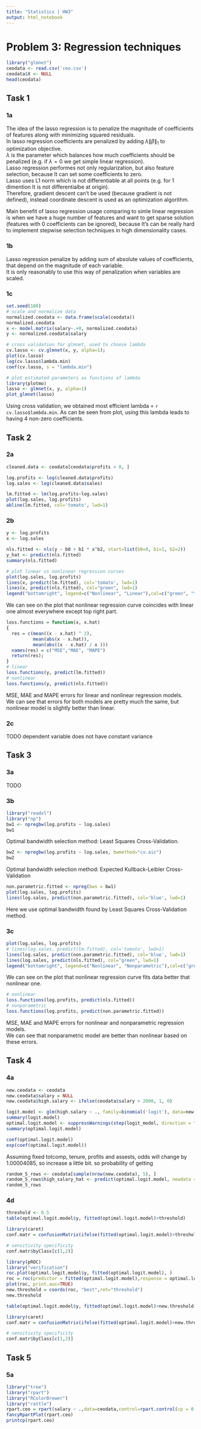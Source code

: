 ```yaml
---
title: "Statistics | HW3"
output: html_notebook
---
```



# Problem 3: Regression techniques

```r
library("glmnet")
ceodata <- read.csv('ceo.csv')
ceodata$X <- NULL
head(ceodata)
```

## Task 1


### 1a
The idea of the lasso regression is to penalize the magnitude of coefficients of features along with minimizing squared residuals.  
In lasso regression coefficients are penalized by adding ${\lambda\|\beta \|_{1}}$ to optimization objective.  
${\lambda}$ is the parameter which balances how much coefficients should be penalized (e.g. if ${\lambda = 0}$ we get simple linear regression).  
Lasso regression performes not only regularization, but also feature selection, because It can set some coefficients to zero.  
Lasso uses L1 norm which is not differentiable at all points (e.g. for 1 dimention It is not differentialbe at origin).  
Therefore, gradient descent can't be used (because gradient is not defined), instead coordinate descent is used as an optimization algorithm.  
  
Main benefit of lasso regression usage comparing to simle linear regression is when we have a huge number of features and want to get sparse solution (features with 0 coefficients can be ignored), because It's can be really hard to implement stepwise selection techniques in high dimensionality cases.

### 1b 
Lasso regression penalize by adding sum of absolute values of coefficients, that depend on the magnitude of each variable.  
It is only reasonably to use this way of penalization when variables are scaled.

### 1c
```r
set.seed(100)
# scale and normalize data
normalized.ceodata <- data.frame(scale(ceodata))
normalized.ceodata
x <- model.matrix(salary~.+0, normalized.ceodata)
y <- normalized.ceodata$salary

# cross validation for glmnet, used to choose lambda
cv.lasso <- cv.glmnet(x, y, alpha=1);
plot(cv.lasso)
log(cv.lasso$lambda.min)
coef(cv.lasso, s = "lambda.min")

# plot estimated parameters as functions of lambda
library(plotmo)
lasso <- glmnet(x, y, alpha=1)
plot_glmnet(lasso)
```
Using cross validation, we obtained most efficient lambda = `r cv.lasso$lambda.min`.
As can be seen from plot, using this lambda leads to having 4 non-zero coefficients.

## Task 2


### 2a
```r
cleaned.data <- ceodata[ceodata$profits > 0, ]

log.profits <- log(cleaned.data$profits)
log.sales <- log(cleaned.data$sales)

lm.fitted <- lm(log.profits~log.sales)
plot(log.sales, log.profits)
abline(lm.fitted, col='tomato', lwd=1)
```


### 2b
```r
y <- log.profits
x <- log.sales

nls.fitted <- nls(y ~ b0 + b1 * x^b2, start=list(b0=0, b1=1, b2=2))
y_hat <- predict(nls.fitted)
summary(nls.fitted)

```

```r
# plot linear vs nonlinear regression curves
plot(log.sales, log.profits)
lines(x, predict(lm.fitted), col='tomato', lwd=1)
lines(x, predict(nls.fitted), col="green", lwd=1)
legend("bottomright", legend=c("Nonlinear", "Linear"),col=c("green", "tomato"), lwd=1)
```
We can see on the plot that nonlinear regression curve coincides with linear one almost everywhere except  top right part.  

```r
loss.functions = function(x, x.hat)
{
  res = c(mean((x - x.hat) ^ 2), 
          mean(abs(x - x.hat)), 
          mean(abs((x - x.hat) / x )))
  names(res) = c("MSE","MAE", "MAPE")
  return(res);
}
# linear
loss.functions(y, predict(lm.fitted))
# nonlinear
loss.functions(y, predict(nls.fitted))
```
MSE, MAE and MAPE errors for linear and nonlinear regression models.  
We can see that errors for both models are pretty much the same, but nonlinear model is slightly better than linear.  

### 2c
TODO
dependent variable does not have constant variance


## Task 3

### 3a
TODO

### 3b

```r
library("readxl")
library("np")
bw1 <- npregbw(log.profits ~ log.sales)
bw1
```
Optimal bandwidth selection method: Least Squares Cross-Validation.

```r
bw2 <- npregbw(log.profits ~ log.sales, bwmethod="cv.aic")
bw2
```
Optimal bandwidth selection method: Expected Kullback-Leibler Cross-Validation



```r
non.parametric.fitted <- npreg(bws = bw1)
plot(log.sales, log.profits)
lines(log.sales, predict(non.parametric.fitted), col='blue', lwd=1)
```
Here we use optimal bandwidth found by Least Squares Cross-Validation method.

### 3c
```r
plot(log.sales, log.profits)
# lines(log.sales, predict(lm.fitted), col='tomato', lwd=1)
lines(log.sales, predict(non.parametric.fitted), col='blue', lwd=1)
lines(log.sales, predict(nls.fitted), col="green", lwd=1)
legend("bottomright", legend=c("Nonlinear", "Nonparametric"),col=c("green", "blue"), lwd=1)
```
We can see on the plot that nonlinear regression curve fits data better that nonlinear one.  


```r
# nonlinear
loss.functions(log.profits, predict(nls.fitted))
# nonparametric
loss.functions(log.profits, predict(non.parametric.fitted))

```
MSE, MAE and MAPE errors for nonlinear and nonparametric regression models.  
We can see that nonparametric model are better than nonlinear based on these errors.

## Task 4


### 4a

```r
new.ceodata <- ceodata
new.ceodata$salary = NULL
new.ceodata$high.salary <- ifelse(ceodata$salary > 2000, 1, 0)

logit.model <- glm(high.salary ~ ., family=binomial('logit'), data=new.ceodata)
summary(logit.model)
optimal.logit.model <- suppressWarnings(step(logit_model, direction = "backward"))
summary(optimal.logit.model)
```


```r
coef(optimal.logit.model)
exp(coef(optimal.logit.model))
```
Assuming fixed totcomp, tenure, profits and assests, odds will change by 1.00004085, so increase a little bit. so probability of getting



```r

random_5_rows <- ceodata[sample(nrow(new.ceodata), 5), ]
random_5_rows$high_salary_hat <- predict(optimal.logit.model, newdata = random_5_rows, type = "response")
random_5_rows
```

### 4d
```r
threshold <- 0.5
table(optimal.logit.model$y, fitted(optimal.logit.model)>threshold)

library(caret)
conf.matr = confusionMatrix(ifelse(fitted(optimal.logit.model)>threshold,1,0), optimal.logit.model$y, positive = "1")

# sensitivity specificity
conf.matr$byClass[c(1,2)]
```


```r
library(pROC)
library("verification")
roc.plot(optimal.logit.model$y, fitted(optimal.logit.model), )
roc = roc(predictor = fitted(optimal.logit.model),response = optimal.logit.model$y)
plot(roc, print.auc=TRUE)
new.threshold = coords(roc, "best",ret="threshold")
new.threshold
```


```r
table(optimal.logit.model$y, fitted(optimal.logit.model)>new.threshold)

library(caret)
conf.matr = confusionMatrix(ifelse(fitted(optimal.logit.model)>new.threshold,1,0), optimal.logit.model$y, positive = "1")

# sensitivity specificity
conf.matr$byClass[c(1,2)]

```


## Task 5

### 5a

```r
library("tree")
library("rpart")
library("RColorBrewer")
library("rattle")
rpart.ceo = rpart(salary ~ .,data=ceodata,control=rpart.control(cp = 0.01, xval = 10))
fancyRpartPlot(rpart.ceo)
printcp(rpart.ceo)
```


